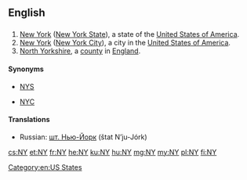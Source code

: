 {{also|Appendix:Variations of "ny"}}
==English==

==={{abbreviation}}===
{{head|en|abbreviation}}

# [[New York]] ([[New York State]]), a state of the [[United States of America]].
# [[New York]] ([[New York City]]), a city in the [[United States of America]].
# [[North Yorkshire]], a [[county]] in [[England]].

====Synonyms====
* {{sense|State of New York}} [[NYS]]
* {{sense|City of New York}} [[NYC]]

====Translations====
{{trans-top|New York State}}
* Russian: [[шт. Нью-Йорк]] (štat N’ju-Jórk) {{m}}
{{trans-mid}}
{{trans-bottom}}

[[Category:en:US States]]

[[cs:NY]]
[[et:NY]]
[[fr:NY]]
[[he:NY]]
[[ku:NY]]
[[hu:NY]]
[[mg:NY]]
[[my:NY]]
[[pl:NY]]
[[fi:NY]]